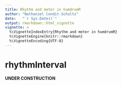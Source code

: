 ```yaml
---
title: Rhythm and meter in humdrumR
author: "Nathaniel Condit-Schultz"
date:   "`r Sys.Date()`"
output: rmarkdown::html_vignette
vignette: >
  %\VignetteIndexEntry{Rhythm and meter in humdrumR}
  %\VignetteEngine{knitr::rmarkdown}
  %\VignetteEncoding{UTF-8}
---
```







# rhythmInterval

**UNDER CONSTRUCTION**
